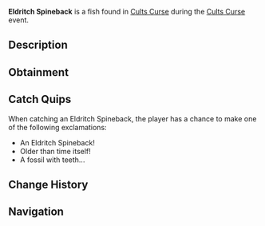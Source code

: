 {{FishInfobox
|image          = Eldritch Spineback.png
|rarity         = Limited
|event          = Cults Curse
|sea            = First Sea
|location       = [[Cults Curse]]
|sublocation    = 
|sources        = Fishing Rod
|radar_location = 
|prog_speed     = -35
|xp             = 900
|weather        = 
|time           = 
|season         = 
|bait           = 
|base_weight    = 180
|base_value     = 2500
|weight_range   = 110
|base_chance    = 20
|base_resil     = 40
}}
'''Eldritch Spineback''' is a {{Rarity|Limited}} fish found in [[Cults Curse]] during the [[Cults Curse]] event.

== Description ==
{{Description|Ancient and wrecked, the Eldritch Spineback lurks, with jagged spines whispering secrets of the forgotten age.|Bestiary Entry}}

== Obtainment ==
{{Description|Can only be caught in the Cursed Pool.|Bestiary Hint}}
{{Fish Availability|
Cults Curse
|top_rods      = 
Leviathan's Fang Rod\212719.72\165466.24;
Trident Rod\210568.86\162807.85;
Free Spirit Rod\196883.02\152226.22;
Plastic Rod\167191.21\175439.29;
Azure Of Lagoon\165676.69\126724.32;
Fischer's Rod\162511.15\163360.6;
Adventurer's Rod\158547.47\159376.2;
Fast Rod\163653.85\163653.85;
No-Life Rod\161138.62\157863.64;
Seraphic Rod\156146.79\156146.79;
Ethereal Prism Rod\154703.89\154703.89;
Challenger's Rod\147797.36\142733.56;
Rod Of The Forgotten Fang\145406.69\141451.9;
Depthseeker Rod\139986.09\120612.12;
Zeus Rod\136626.08\130656.11;
Rod Of The Exalted One\135570.29\120100.49;
Verdant Shear Rod\135009.27\130656.11;
Blazebringer Rod\134630.5\123811.06;
Rod Of The Depths\132536.75\127472.53;
Avalanche Rod\132425.92\107554.95;
Volcanic Rod\129089.08\99270.48;
Steady Rod\73455.68\54271.17
|recommended   = Trident Rod
}}

== Catch Quips ==
When catching an Eldritch Spineback, the player has a chance to make one of the following exclamations:
* An Eldritch Spineback!
* Older than time itself!
* A fossil with teeth...

== Change History ==
{{Change History|{{subst:Current Version}}}}

== Navigation ==
{{Fish Navbox|Cults Curse}}
